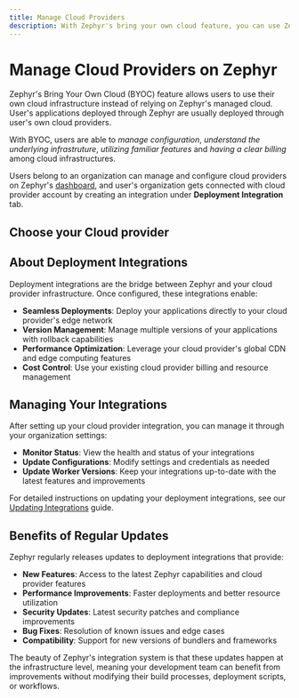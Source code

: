```yaml
---
title: Manage Cloud Providers
description: With Zephyr's bring your own cloud feature, you can use Zephyr with your existing cloud infrastructure to manage your applications
---
```



# Manage Cloud Providers on Zephyr

Zephyr's Bring Your Own Cloud (BYOC) feature allows users to use their own cloud infrastructure instead of relying on Zephyr's managed cloud. User's applications deployed through Zephyr are usually deployed through user's own cloud providers.

With BYOC, users are able to _manage configuration_, _understand the underlying infrastruture_, _utilizing familiar features_ and _having a clear billing_ among cloud infrastructures.

Users belong to an organization can manage and configure cloud providers on Zephyr's [dashboard](https://app.zephyr-cloud.io), and user's organization gets connected with cloud provider account by creating an integration under **Deployment Integration** tab.

## Choose your Cloud provider

<CardLayout>
  <CloudProviderCards />
</CardLayout>

## About Deployment Integrations

Deployment integrations are the bridge between Zephyr and your cloud provider infrastructure. Once configured, these integrations enable:

- **Seamless Deployments**: Deploy your applications directly to your cloud provider's edge network
- **Version Management**: Manage multiple versions of your applications with rollback capabilities
- **Performance Optimization**: Leverage your cloud provider's global CDN and edge computing features
- **Cost Control**: Use your existing cloud provider billing and resource management

## Managing Your Integrations

After setting up your cloud provider integration, you can manage it through your organization settings:

- **Monitor Status**: View the health and status of your integrations
- **Update Configurations**: Modify settings and credentials as needed
- **Update Worker Versions**: Keep your integrations up-to-date with the latest features and improvements

For detailed instructions on updating your deployment integrations, see our [Updating Integrations](/cloud/updating-integrations) guide.

## Benefits of Regular Updates

Zephyr regularly releases updates to deployment integrations that provide:

- **New Features**: Access to the latest Zephyr capabilities and cloud provider features
- **Performance Improvements**: Faster deployments and better resource utilization
- **Security Updates**: Latest security patches and compliance improvements
- **Bug Fixes**: Resolution of known issues and edge cases
- **Compatibility**: Support for new versions of bundlers and frameworks

The beauty of Zephyr's integration system is that these updates happen at the infrastructure level, meaning your development team can benefit from improvements without modifying their build processes, deployment scripts, or workflows.
